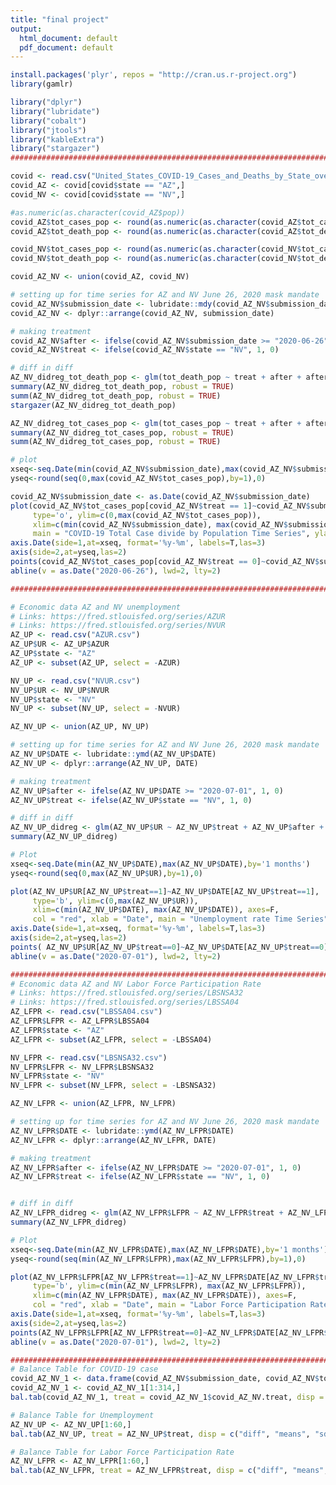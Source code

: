 ```yaml
---
title: "final project"
output:
  html_document: default
  pdf_document: default
---
```


```r
install.packages('plyr', repos = "http://cran.us.r-project.org")
library(gamlr)
```

```r
library("dplyr")
library("lubridate")
library("cobalt")
library("jtools")
library("kableExtra")
library("stargazer")
###################################################################################

covid <- read.csv("United_States_COVID-19_Cases_and_Deaths_by_State_over_Time.csv")
covid_AZ <- covid[covid$state == "AZ",]
covid_NV <- covid[covid$state == "NV",]

#as.numeric(as.character(covid_AZ$pop))
covid_AZ$tot_cases_pop <- round(as.numeric(as.character(covid_AZ$tot_cases))/7276316, digits = 2)*100
covid_AZ$tot_death_pop <- round(as.numeric(as.character(covid_AZ$tot_death))/7276316, digits = 4)*100

covid_NV$tot_cases_pop <- round(as.numeric(as.character(covid_NV$tot_cases))/3143991, digits = 2)*100
covid_NV$tot_death_pop <- round(as.numeric(as.character(covid_NV$tot_death))/3143991, digits = 4)*100

covid_AZ_NV <- union(covid_AZ, covid_NV)

# setting up for time series for AZ and NV June 26, 2020 mask mandate 
covid_AZ_NV$submission_date <- lubridate::mdy(covid_AZ_NV$submission_date)
covid_AZ_NV <- dplyr::arrange(covid_AZ_NV, submission_date)

# making treatment
covid_AZ_NV$after <- ifelse(covid_AZ_NV$submission_date >= "2020-06-26", 1, 0)
covid_AZ_NV$treat <- ifelse(covid_AZ_NV$state == "NV", 1, 0)

# diff in diff
AZ_NV_didreg_tot_death_pop <- glm(tot_death_pop ~ treat + after + after*treat, data = covid_AZ_NV)
summary(AZ_NV_didreg_tot_death_pop, robust = TRUE)
summ(AZ_NV_didreg_tot_death_pop, robust = TRUE)
stargazer(AZ_NV_didreg_tot_death_pop)

AZ_NV_didreg_tot_cases_pop <- glm(tot_cases_pop ~ treat + after + after*treat, data = covid_AZ_NV)
summary(AZ_NV_didreg_tot_cases_pop, robust = TRUE)
summ(AZ_NV_didreg_tot_cases_pop, robust = TRUE)

# plot
xseq<-seq.Date(min(covid_AZ_NV$submission_date),max(covid_AZ_NV$submission_date),by='1 months') 
yseq<-round(seq(0,max(covid_AZ_NV$tot_cases_pop),by=1),0)

covid_AZ_NV$submission_date <- as.Date(covid_AZ_NV$submission_date)
plot(covid_AZ_NV$tot_cases_pop[covid_AZ_NV$treat == 1]~covid_AZ_NV$submission_date[covid_AZ_NV$treat == 1],
     type='o', ylim=c(0,max(covid_AZ_NV$tot_cases_pop)),
     xlim=c(min(covid_AZ_NV$submission_date), max(covid_AZ_NV$submission_date)), axes=F, col = "red", xlab = "Dates", 
     main = "COVID-19 Total Case divide by Population Time Series", ylab = "COVID-19 Total Case");box() 
axis.Date(side=1,at=xseq, format='%y-%m', labels=T,las=3)
axis(side=2,at=yseq,las=2)
points(covid_AZ_NV$tot_cases_pop[covid_AZ_NV$treat == 0]~covid_AZ_NV$submission_date[covid_AZ_NV$treat == 0], type='o',col = "blue")
abline(v = as.Date("2020-06-26"), lwd=2, lty=2)

###################################################################################

# Economic data AZ and NV unemployment
# Links: https://fred.stlouisfed.org/series/AZUR
# Links: https://fred.stlouisfed.org/series/NVUR
AZ_UP <- read.csv("AZUR.csv")
AZ_UP$UR <- AZ_UP$AZUR
AZ_UP$state <- "AZ"
AZ_UP <- subset(AZ_UP, select = -AZUR)

NV_UP <- read.csv("NVUR.csv")
NV_UP$UR <- NV_UP$NVUR
NV_UP$state <- "NV"
NV_UP <- subset(NV_UP, select = -NVUR)

AZ_NV_UP <- union(AZ_UP, NV_UP)

# setting up for time series for AZ and NV June 26, 2020 mask mandate 
AZ_NV_UP$DATE <- lubridate::ymd(AZ_NV_UP$DATE)
AZ_NV_UP <- dplyr::arrange(AZ_NV_UP, DATE)

# making treatment
AZ_NV_UP$after <- ifelse(AZ_NV_UP$DATE >= "2020-07-01", 1, 0)
AZ_NV_UP$treat <- ifelse(AZ_NV_UP$state == "NV", 1, 0)

# diff in diff
AZ_NV_UP_didreg <- glm(AZ_NV_UP$UR ~ AZ_NV_UP$treat + AZ_NV_UP$after + AZ_NV_UP$after*AZ_NV_UP$treat)
summary(AZ_NV_UP_didreg)

# Plot
xseq<-seq.Date(min(AZ_NV_UP$DATE),max(AZ_NV_UP$DATE),by='1 months') 
yseq<-round(seq(0,max(AZ_NV_UP$UR),by=1),0)

plot(AZ_NV_UP$UR[AZ_NV_UP$treat==1]~AZ_NV_UP$DATE[AZ_NV_UP$treat==1], 
     type='b', ylim=c(0,max(AZ_NV_UP$UR)),
     xlim=c(min(AZ_NV_UP$DATE), max(AZ_NV_UP$DATE)), axes=F,
     col = "red", xlab = "Date", main = "Unemployment rate Time Series", ylab = "Unemployment rate");box() 
axis.Date(side=1,at=xseq, format='%y-%m', labels=T,las=3)
axis(side=2,at=yseq,las=2)
points( AZ_NV_UP$UR[AZ_NV_UP$treat==0]~AZ_NV_UP$DATE[AZ_NV_UP$treat==0], type='b', col = "blue")
abline(v = as.Date("2020-07-01"), lwd=2, lty=2)

#######################################################################################################################
# Economic data AZ and NV Labor Force Participation Rate 
# Links: https://fred.stlouisfed.org/series/LBSNSA32
# Links: https://fred.stlouisfed.org/series/LBSSA04
AZ_LFPR <- read.csv("LBSSA04.csv")
AZ_LFPR$LFPR <- AZ_LFPR$LBSSA04
AZ_LFPR$state <- "AZ"
AZ_LFPR <- subset(AZ_LFPR, select = -LBSSA04)

NV_LFPR <- read.csv("LBSNSA32.csv")
NV_LFPR$LFPR <- NV_LFPR$LBSNSA32
NV_LFPR$state <- "NV"
NV_LFPR <- subset(NV_LFPR, select = -LBSNSA32)

AZ_NV_LFPR <- union(AZ_LFPR, NV_LFPR)

# setting up for time series for AZ and NV June 26, 2020 mask mandate 
AZ_NV_LFPR$DATE <- lubridate::ymd(AZ_NV_LFPR$DATE)
AZ_NV_LFPR <- dplyr::arrange(AZ_NV_LFPR, DATE)

# making treatment
AZ_NV_LFPR$after <- ifelse(AZ_NV_LFPR$DATE >= "2020-07-01", 1, 0)
AZ_NV_LFPR$treat <- ifelse(AZ_NV_LFPR$state == "NV", 1, 0)


# diff in diff
AZ_NV_LFPR_didreg <- glm(AZ_NV_LFPR$LFPR ~ AZ_NV_LFPR$treat + AZ_NV_LFPR$after + AZ_NV_LFPR$after*AZ_NV_LFPR$treat)
summary(AZ_NV_LFPR_didreg)

# Plot
xseq<-seq.Date(min(AZ_NV_LFPR$DATE),max(AZ_NV_LFPR$DATE),by='1 months') 
yseq<-round(seq(min(AZ_NV_LFPR$LFPR),max(AZ_NV_LFPR$LFPR),by=1),0)

plot(AZ_NV_LFPR$LFPR[AZ_NV_LFPR$treat==1]~AZ_NV_LFPR$DATE[AZ_NV_LFPR$treat==1],
     type='b', ylim=c(min(AZ_NV_LFPR$LFPR), max(AZ_NV_LFPR$LFPR)),
     xlim=c(min(AZ_NV_LFPR$DATE), max(AZ_NV_LFPR$DATE)), axes=F,
     col = "red", xlab = "Date", main = "Labor Force Participation Rate  Time Series", ylab = "Labor Force Participation Rate");box() 
axis.Date(side=1,at=xseq, format='%y-%m', labels=T,las=3)
axis(side=2,at=yseq,las=2)
points(AZ_NV_LFPR$LFPR[AZ_NV_LFPR$treat==0]~AZ_NV_LFPR$DATE[AZ_NV_LFPR$treat==0],type='b', col = "blue")
abline(v = as.Date("2020-07-01"), lwd=2, lty=2)

#####################################################################################################################  
# Balance Table for COVID-19 case
covid_AZ_NV_1 <- data.frame(covid_AZ_NV$submission_date, covid_AZ_NV$tot_cases, covid_AZ_NV$tot_death, covid_AZ_NV$after, covid_AZ_NV$treat)
covid_AZ_NV_1 <- covid_AZ_NV_1[1:314,]
bal.tab(covid_AZ_NV_1, treat = covid_AZ_NV_1$covid_AZ_NV.treat, disp = c("diff", "means", "sds"))

# Balance Table for Unemployment 
AZ_NV_UP <- AZ_NV_UP[1:60,]
bal.tab(AZ_NV_UP, treat = AZ_NV_UP$treat, disp = c("diff", "means", "sds"))

# Balance Table for Labor Force Participation Rate
AZ_NV_LFPR <- AZ_NV_LFPR[1:60,]
bal.tab(AZ_NV_LFPR, treat = AZ_NV_LFPR$treat, disp = c("diff", "means", "sds"))

```
